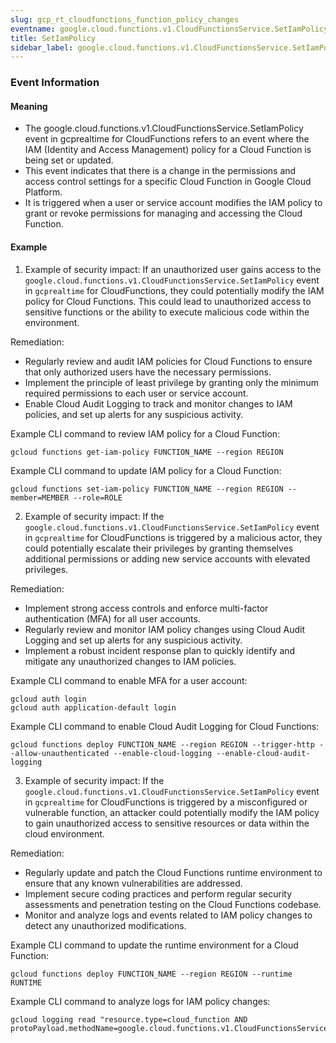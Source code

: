 ```yaml
--- 
slug: gcp_rt_cloudfunctions_function_policy_changes
eventname: google.cloud.functions.v1.CloudFunctionsService.SetIamPolicy
title: SetIamPolicy
sidebar_label: google.cloud.functions.v1.CloudFunctionsService.SetIamPolicy
---
```

                       
### Event Information

#### Meaning

- The google.cloud.functions.v1.CloudFunctionsService.SetIamPolicy event in gcprealtime for CloudFunctions refers to an event where the IAM (Identity and Access Management) policy for a Cloud Function is being set or updated.
- This event indicates that there is a change in the permissions and access control settings for a specific Cloud Function in Google Cloud Platform.
- It is triggered when a user or service account modifies the IAM policy to grant or revoke permissions for managing and accessing the Cloud Function.

#### Example

1. Example of security impact: If an unauthorized user gains access to the `google.cloud.functions.v1.CloudFunctionsService.SetIamPolicy` event in `gcprealtime` for CloudFunctions, they could potentially modify the IAM policy for Cloud Functions. This could lead to unauthorized access to sensitive functions or the ability to execute malicious code within the environment.

Remediation:
- Regularly review and audit IAM policies for Cloud Functions to ensure that only authorized users have the necessary permissions.
- Implement the principle of least privilege by granting only the minimum required permissions to each user or service account.
- Enable Cloud Audit Logging to track and monitor changes to IAM policies, and set up alerts for any suspicious activity.

Example CLI command to review IAM policy for a Cloud Function:
```
gcloud functions get-iam-policy FUNCTION_NAME --region REGION
```

Example CLI command to update IAM policy for a Cloud Function:
```
gcloud functions set-iam-policy FUNCTION_NAME --region REGION --member=MEMBER --role=ROLE
```

2. Example of security impact: If the `google.cloud.functions.v1.CloudFunctionsService.SetIamPolicy` event in `gcprealtime` for CloudFunctions is triggered by a malicious actor, they could potentially escalate their privileges by granting themselves additional permissions or adding new service accounts with elevated privileges.

Remediation:
- Implement strong access controls and enforce multi-factor authentication (MFA) for all user accounts.
- Regularly review and monitor IAM policy changes using Cloud Audit Logging and set up alerts for any suspicious activity.
- Implement a robust incident response plan to quickly identify and mitigate any unauthorized changes to IAM policies.

Example CLI command to enable MFA for a user account:
```
gcloud auth login
gcloud auth application-default login
```

Example CLI command to enable Cloud Audit Logging for Cloud Functions:
```
gcloud functions deploy FUNCTION_NAME --region REGION --trigger-http --allow-unauthenticated --enable-cloud-logging --enable-cloud-audit-logging
```

3. Example of security impact: If the `google.cloud.functions.v1.CloudFunctionsService.SetIamPolicy` event in `gcprealtime` for CloudFunctions is triggered by a misconfigured or vulnerable function, an attacker could potentially modify the IAM policy to gain unauthorized access to sensitive resources or data within the cloud environment.

Remediation:
- Regularly update and patch the Cloud Functions runtime environment to ensure that any known vulnerabilities are addressed.
- Implement secure coding practices and perform regular security assessments and penetration testing on the Cloud Functions codebase.
- Monitor and analyze logs and events related to IAM policy changes to detect any unauthorized modifications.

Example CLI command to update the runtime environment for a Cloud Function:
```
gcloud functions deploy FUNCTION_NAME --region REGION --runtime RUNTIME
```

Example CLI command to analyze logs for IAM policy changes:
```
gcloud logging read "resource.type=cloud_function AND protoPayload.methodName=google.cloud.functions.v1.CloudFunctionsService.SetIamPolicy"
```


 